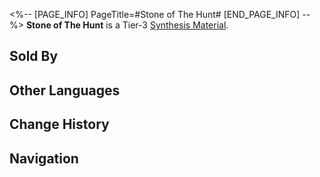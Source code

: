 <%-- [PAGE_INFO]
PageTitle=#Stone of The Hunt#
[END_PAGE_INFO] --%>
{{Item Infobox
|title       = Stone of The Hunt
|id          = 182003
|image       = Item Stone of The Hunt.png
|type        = 
|invCategory = Other Materials
|rarity      = 3
|effect      = Tier 3 Synthesis Material
|description = Sounds like what a magnet would do? I assure you it is not.
|source1     = Grocery Stand
}}
{{Description|1=''"The destination lies where my arrow is heading."''}}
'''Stone of The Hunt''' is a Tier-3 [[Synthesis Material]].

==Sold By==
{{Shop Availability}}

==Other Languages==
{{Other Languages
|en   = Stone of The Hunt
|zhs  = 巡猎石
|zht  = 巡獵石
|ja   = 巡狩石
|ko   = 수렵석
|es   = Piedra de la Cacería
|fr   = Pierre de la Chasse
|ru   = Охотничий камень
|th   = Stone of the Hunt
|vi   = Đá Săn Bắn
|de   = Stein der Jagd
|id   = Stone of the Hunt
|pt   = Pedra da Caça
}}

==Change History==
{{Change History|2.0}}

==Navigation==
{{Synthesis Material Navbox}}